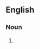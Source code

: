 {{also|kickboxing}}

==English==

===Noun===
{{en-noun|head=[[kick]]-[[boxing]]|-}}

# {{alternative spelling of|kickboxing|lang=en}}